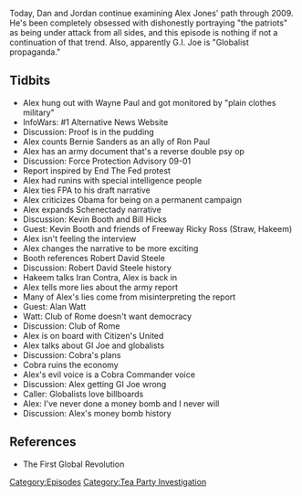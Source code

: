 {{DEFAULTSORT:
    #_EPISODE_0227:March 23, 2009
}}{{Episode
    | title           = March 23, 2009
    | caption         = [https://knowledgefight.libsyn.com/knowledge-fight-march-23-2009 Listen to this episode on Libsyn]
    | episodeNumber   = 227
    | length          = 01:16:47
    | airDate         = November 9, 2018
    | coverageDate    = March 23, 2009
    | episodeType     = [[:Category:Tea Party Investigation|Tea Party Investigation]]
    | appearance      = [[Wayne Paul]], [[Ron Paul]], [[Bernie Sanders]], [[Kevin Booth]], [[Bill Hicks]], [[Freeway Ricky Ross]], [[Straw]], [[Hakeem]], [[Robert David Steele]], [[Alan Watt]]
    | previousEpisode = [[226: November 7, 2018]]
    | nextEpisode     = [[228: Old Alex Clips]]
}}

{{Stub}}

Today, Dan and Jordan continue examining Alex Jones' path through 2009. He's been completely obsessed with dishonestly portraying "the patriots" as being under attack from all sides, and this episode is nothing if not a continuation of that trend. Also, apparently G.I. Joe is "Globalist propaganda."

==Tidbits==

*Alex hung out with Wayne Paul and got monitored by "plain clothes military"
*InfoWars: #1 Alternative News Website
*Discussion: Proof is in the pudding
*Alex counts Bernie Sanders as an ally of Ron Paul
*Alex has an army document that's a reverse double psy op
*Discussion: Force Protection Advisory 09-01
*Report inspired by End The Fed protest
*Alex had runins with special intelligence people
*Alex ties FPA to his draft narrative
*Alex criticizes Obama for being on a permanent campaign
*Alex expands Schenectady narrative
*Discussion: Kevin Booth and Bill Hicks
*Guest: Kevin Booth and friends of Freeway Ricky Ross (Straw, Hakeem)
*Alex isn't feeling the interview
*Alex changes the narrative to be more exciting
*Booth references Robert David Steele
*Discussion: Robert David Steele history
*Hakeem talks Iran Contra, Alex is back in
*Alex tells more lies about the army report
*Many of Alex's lies come from misinterpreting the report
*Guest: Alan Watt
*Watt: Club of Rome doesn't want democracy
*Discussion: Club of Rome
*Alex is on board with Citizen's United
*Alex talks about GI Joe and globalists
*Discussion: Cobra's plans
*Cobra ruins the economy
*Alex's evil voice is a Cobra Commander voice
*Discussion: Alex getting GI Joe wrong
*Caller: Globalists love billboards
*Alex: I've never done a money bomb and I never will
*Discussion: Alex's money bomb history

==References==

*The First Global Revolution

[[Category:Episodes]]
[[Category:Tea Party Investigation]]